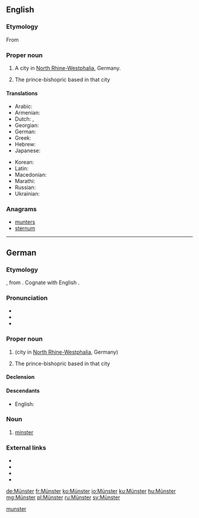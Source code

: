 {{also|Munster}}
==English==
{{wikipedia}}
{{wikipedia|Prince-Bishopric of Münster}}

===Etymology===
From {{etyl|de|en}} {{l|de|Münster}}

===Proper noun===
{{en-proper noun}}

# A city in [[North Rhine-Westphalia]], Germany.
# {{label|en|historical}} The prince-bishopric based in that city

====Translations====
{{trans-top|city in North Rhine-Westphalia}}
* Arabic: {{t|ar|مونستر}}
* Armenian: {{t|hy|Մյունստեր}}
* Dutch: {{t|nl|Munster}}, {{t|nl|Münster}}
* Georgian: {{t|ka|მიუნსტერი}}
* German: {{t+|de|Münster}}
* Greek: {{t|el|Μύνστερ}}
* Hebrew: {{t|he|מינסטר}}
* Japanese: {{t|ja|ミュンスター|sc=Jpan}}
{{trans-mid}}
* Korean: {{t|ko|뮌스터|sc=Kore}}
* Latin: {{t|la|Monasterium}}
* Macedonian: {{t|mk|Минстер|m|tr=Mínster|sc=Cyrl}}
* Marathi: {{t|mr|म्युन्स्टर|sc=Deva}}
* Russian: {{t+|ru|Мюнстер|m|sc=Cyrl}}
* Ukrainian: {{t|uk|Мюнстер|sc=Cyrl}}
{{trans-bottom}}

===Anagrams===
* [[munters#English|munters]]
* [[sternum#English|sternum]]

[[Category:English terms spelled with Ü|munster]]

----

==German==

===Etymology===
{{bor|de|la|monastērium}}, from {{der|de|grc|μοναστήριον}}. Cognate with English {{m|en|minster}}.

===Pronunciation===
* {{IPA|/ˈmʏnstɐ/|lang=de}}
* {{hyphenation|Müns|ter|lang=de}}
* {{audio|De-Münster.ogg|Audio|lang=de}}

===Proper noun===
{{de-proper noun|n}}

# {{l|en|Münster}} (city in [[North Rhine-Westphalia]], Germany)
# {{lb|de|historical}} The prince-bishopric based in that city

====Declension====
{{rfinfl|de|proper noun}}

====Descendants====
* English: {{l|en|Münster}}

===Noun===
{{de-noun|n|g2=m||Münster}}

# [[minster]] {{gloss|monastic church}}

===External links===
* {{pedia|lang=de}}
* {{pedia|lang=de|Münster (Kirche)}}
* {{pedia|lang=de|Münster (Westfalen)}}
* {{pedia|lang=de|Hochstift Münster}}

{{catlangcode|de|Architecture|Christianity|Cities}}

[[de:Münster]]
[[fr:Münster]]
[[ko:Münster]]
[[io:Münster]]
[[ku:Münster]]
[[hu:Münster]]
[[mg:Münster]]
[[pl:Münster]]
[[ru:Münster]]
[[sv:Münster]]
